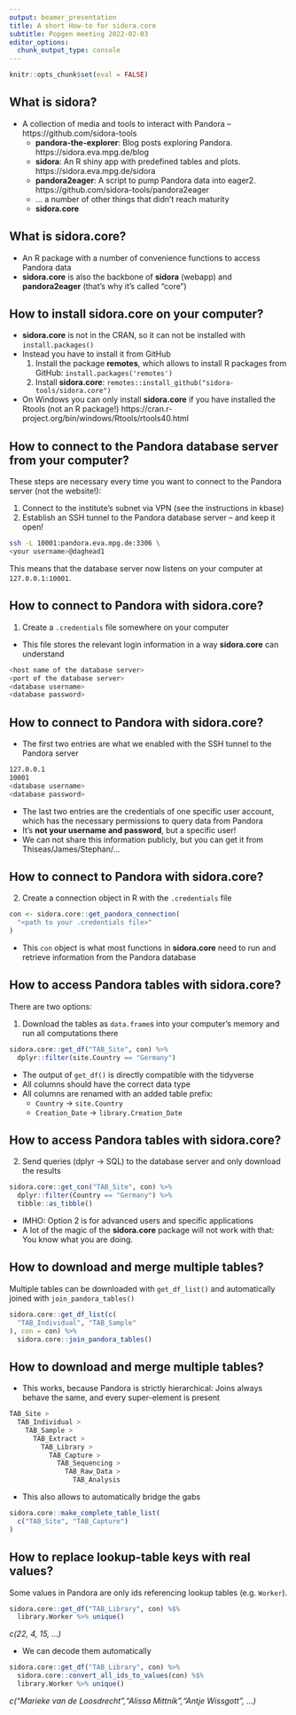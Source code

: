```yaml
---
output: beamer_presentation
title: A short How-to for sidora.core
subtitle: Popgen meeting 2022-02-03
editor_options: 
  chunk_output_type: console
---
```


```r
knitr::opts_chunk$set(eval = FALSE)
```

## What is sidora?

- A collection of media and tools to interact with Pandora -- https://github.com/sidora-tools
  - **pandora-the-explorer**: Blog posts exploring Pandora. https://sidora.eva.mpg.de/blog
  - **sidora**: An R shiny app with predefined tables and plots. https://sidora.eva.mpg.de/sidora
  - **pandora2eager**: A script to pump Pandora data into eager2. https://github.com/sidora-tools/pandora2eager
  - ... a number of other things that didn't reach maturity
  - **sidora.core**
  
## What is sidora.core?

- An R package with a number of convenience functions to access Pandora data
- **sidora.core** is also the backbone of **sidora** (webapp) and **pandora2eager** (that's why it's called "core")

## How to install sidora.core on your computer?

- **sidora.core** is not in the CRAN, so it can not be installed with `install.packages()`
- Instead you have to install it from GitHub
  1. Install the package **remotes**, which allows to install R packages from GitHub: `install.packages('remotes')`
  2. Install **sidora.core**: `remotes::install_github("sidora-tools/sidora.core")`
- On Windows you can only install **sidora.core** if you have installed the Rtools (not an R package!) https://cran.r-project.org/bin/windows/Rtools/rtools40.html

## How to connect to the Pandora database server from your computer?

These steps are necessary every time you want to connect to the Pandora server (not the website!):

1. Connect to the institute's subnet via VPN (see the instructions in kbase)
2. Establish an SSH tunnel to the Pandora database server -- and keep it open!

```bash
ssh -L 10001:pandora.eva.mpg.de:3306 \
<your username>@daghead1
```

This means that the database server now listens on your computer at `127.0.0.1:10001`.

## How to connect to Pandora with sidora.core?

1. Create a `.credentials` file somewhere on your computer
- This file stores the relevant login information in a way **sidora.core** can understand

```bash
<host name of the database server>
<port of the database server>
<database username>
<database password>
```

## How to connect to Pandora with sidora.core?

- The first two entries are what we enabled with the SSH tunnel to the Pandora server
    
```bash
127.0.0.1
10001
<database username>
<database password>
```
    
- The last two entries are the credentials of one specific user account, which has the necessary permissions to query data from Pandora
- It's **not your username and password**, but a specific user!
- We can not share this information publicly, but you can get it from Thiseas/James/Stephan/...

## How to connect to Pandora with sidora.core?

2. Create a connection object in R with the `.credentials` file

```r
con <- sidora.core::get_pandora_connection(
  "<path to your .credentials file>"
)
```

- This `con` object is what most functions in **sidora.core** need to run and retrieve information from the Pandora database

## How to access Pandora tables with sidora.core?

There are two options:

1. Download the tables as `data.frame`s into your computer's memory and run all computations there

```r
sidora.core::get_df("TAB_Site", con) %>%
  dplyr::filter(site.Country == "Germany")
```

- The output of `get_df()` is directly compatible with the tidyverse
- All columns should have the correct data type
- All columns are renamed with an added table prefix: 
    - `Country` -> `site.Country`
    - `Creation_Date` -> `library.Creation_Date`

## How to access Pandora tables with sidora.core?

2. Send queries (dplyr -> SQL) to the database server and only download the results

```r
sidora.core::get_con("TAB_Site", con) %>%
  dplyr::filter(Country == "Germany") %>%
  tibble::as_tibble()
```

- IMHO: Option 2 is for advanced users and specific applications
- A lot of the magic of the **sidora.core** package will not work with that: You know what you are doing.

## How to download and merge multiple tables?

Multiple tables can be downloaded with `get_df_list()` and automatically joined with `join_pandora_tables()`

```r
sidora.core::get_df_list(c(
  "TAB_Individual", "TAB_Sample"
), con = con) %>%
  sidora.core::join_pandora_tables()
```

## How to download and merge multiple tables?

- This works, because Pandora is strictly hierarchical: Joins always behave the same, and every super-element is present

```bash
TAB_Site >
  TAB_Individual >
    TAB_Sample >
      TAB_Extract >
        TAB_Library >
          TAB_Capture >
            TAB_Sequencing >
              TAB_Raw_Data >
                TAB_Analysis
```

- This also allows to automatically bridge the gabs

```r
sidora.core::make_complete_table_list(
  c("TAB_Site", "TAB_Capture")
)
```

## How to replace lookup-table keys with real values?

Some values in Pandora are only ids referencing lookup tables (e.g. `Worker`). 

```r
sidora.core::get_df("TAB_Library", con) %$% 
  library.Worker %>% unique()
```

*c(22, 4, 15, ...)*

- We can decode them automatically

```r
sidora.core::get_df("TAB_Library", con) %>% 
  sidora.core::convert_all_ids_to_values(con) %$% 
  library.Worker %>% unique()
```

*c("Marieke van de Loosdrecht","Alissa Mittnik","Antje Wissgott", ...)*
